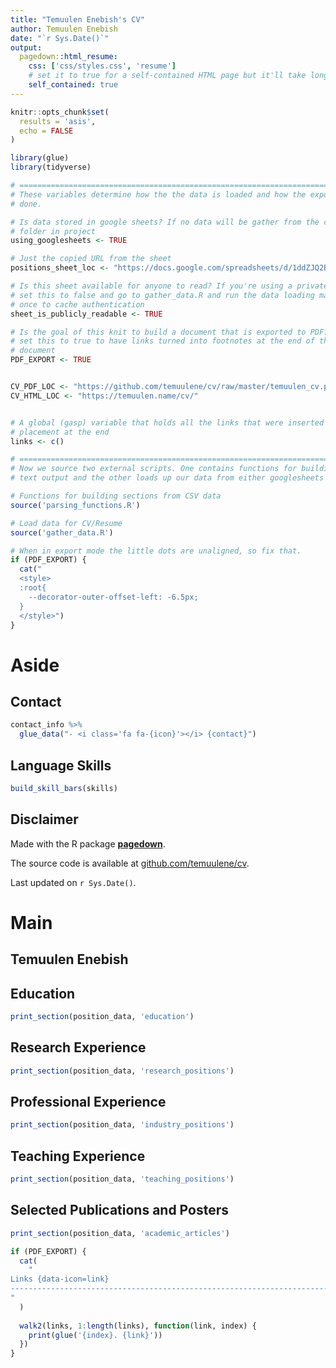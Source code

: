 ```yaml
---
title: "Temuulen Enebish's CV"
author: Temuulen Enebish
date: "`r Sys.Date()`"
output:
  pagedown::html_resume:
    css: ['css/styles.css', 'resume']
    # set it to true for a self-contained HTML page but it'll take longer to render
    self_contained: true
---
```


```r
knitr::opts_chunk$set(
  results = 'asis', 
  echo = FALSE
)

library(glue)
library(tidyverse)

# ======================================================================
# These variables determine how the the data is loaded and how the exports are
# done.

# Is data stored in google sheets? If no data will be gather from the csvs/
# folder in project
using_googlesheets <- TRUE

# Just the copied URL from the sheet
positions_sheet_loc <- "https://docs.google.com/spreadsheets/d/1ddZJQ2B079gxkbflJpVWIDi3eHoT56Nadno8L8AazkM"

# Is this sheet available for anyone to read? If you're using a private sheet
# set this to false and go to gather_data.R and run the data loading manually
# once to cache authentication
sheet_is_publicly_readable <- TRUE

# Is the goal of this knit to build a document that is exported to PDF? If so
# set this to true to have links turned into footnotes at the end of the
# document
PDF_EXPORT <- TRUE


CV_PDF_LOC <- "https://github.com/temuulene/cv/raw/master/temuulen_cv.pdf"
CV_HTML_LOC <- "https://temuulen.name/cv/"


# A global (gasp) variable that holds all the links that were inserted for
# placement at the end
links <- c()

# ======================================================================
# Now we source two external scripts. One contains functions for building the
# text output and the other loads up our data from either googlesheets or csvs

# Functions for building sections from CSV data
source('parsing_functions.R') 

# Load data for CV/Resume
source('gather_data.R')
```



```r
# When in export mode the little dots are unaligned, so fix that. 
if (PDF_EXPORT) {
  cat("
  <style>
  :root{
    --decorator-outer-offset-left: -6.5px;
  }
  </style>")
}
```


Aside
================================================================================

Contact {#contact}
--------------------------------------------------------------------------------

```r
contact_info %>% 
  glue_data("- <i class='fa fa-{icon}'></i> {contact}")
```



Language Skills {#skills}
--------------------------------------------------------------------------------

```r
build_skill_bars(skills)
```



Disclaimer {#disclaimer}
--------------------------------------------------------------------------------

Made with the R package [**pagedown**](https://github.com/rstudio/pagedown). 

The source code is available at [github.com/temuulene/cv](https://github.com/temuulene/cv).

Last updated on `r Sys.Date()`.



Main
================================================================================

Temuulen Enebish {#title}
--------------------------------------------------------------------------------

Education {data-icon=graduation-cap data-concise=true}
--------------------------------------------------------------------------------

```r
print_section(position_data, 'education')
```



Research Experience {data-icon=laptop}
--------------------------------------------------------------------------------

```r
print_section(position_data, 'research_positions')
```



Professional Experience {data-icon=suitcase}
--------------------------------------------------------------------------------

```r
print_section(position_data, 'industry_positions')
```

<!-- These breaks just force a new page so section doesnt get cut off -->

Teaching Experience {data-icon=chalkboard-teacher}
--------------------------------------------------------------------------------

```r
print_section(position_data, 'teaching_positions')
```

Selected Publications and Posters {data-icon=book}
--------------------------------------------------------------------------------

```r
print_section(position_data, 'academic_articles')
```

```r
if (PDF_EXPORT) {
  cat(
    "
Links {data-icon=link}
--------------------------------------------------------------------------------
"
  )
  
  walk2(links, 1:length(links), function(link, index) {
    print(glue('{index}. {link}'))
  })
}
```


